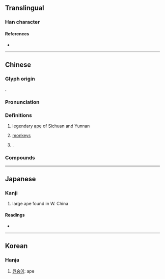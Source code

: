{{character info/new}}
==Translingual==

===Han character===
{{Han char|rn=94|rad=犬|as=20|sn=23|four=46247|canj=KHBUE|ids=⿰犭矍}}

====References====
* {{Han ref|kx=0722.040|dkj=20807|dj=1134.030|hdz=21379.060|uh=7383|ud=29571|bh=F7E9|bd=63465}}

----

==Chinese==
{{zh-forms}}

===Glyph origin===
{{Han etym}}
{{Han compound|犬|矍|ls=psc|c1=s|c2=p|t1=dog}}.

===Pronunciation===
{{zh-pron
|m=jué
|c=<!--y=fok3-->
|cat=n
}}

===Definitions===
{{zh-hanzi}}

# {{lb|zh|ancient}} legendary [[ape]] of Sichuan and Yunnan
# {{lb|zh|literary}} [[monkey]]s
# {{n-g|Same as}} {{zh-l|攫}}.

===Compounds===
{{zh-der|玃猱}}

----

==Japanese==

===Kanji===
{{ja-kanji|grade=|rs=犬20}}

# large ape found in W. China

====Readings====
* {{ja-readings|on=きゃく, こ, かく, く, けき}}

----

==Korean==

===Hanja===
{{ko-hanja|hangeul=확|rv=hwak|mr=hwak}}

# [[원숭이]]: ape